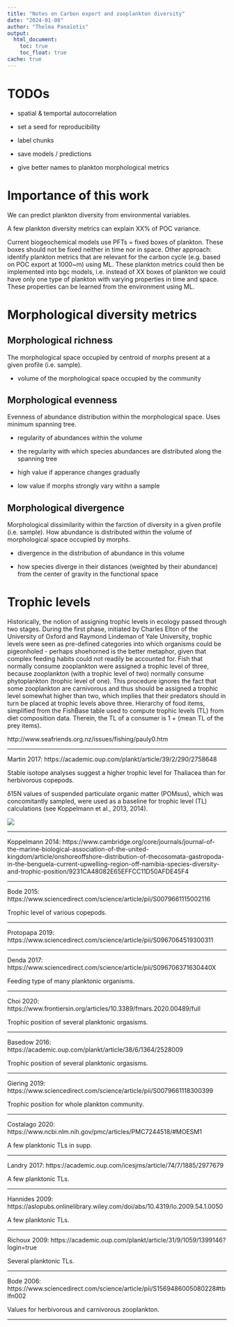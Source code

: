 ```yaml
---
title: "Notes on Carbon export and zooplankton diversity"
date: "2024-01-08"
author: "Thelma Panaïotis"
output:
  html_document:
    toc: true
    toc_float: true
cache: true
---
```



# TODOs

- spatial & temportal autocorrelation

- set a seed for reproducibility

- label chunks

- save models / predictions

- give better names to plankton morphological metrics

# Importance of this work


We can predict plankton diversity from environmental variables. 

A few plankton diversity metrics can explain XX% of POC variance.

Current biogeochemical models use PFTs = fixed boxes of plankton. These boxes should not be fixed neither in time nor in space.
Other approach: identify plankton metrics that are relevant for the carbon cycle (e.g. based on POC export at 1000~m) using ML.
These plankton metrics could then be implemented into bgc models, i.e. instead of XX boxes of plankton we could have only one type of plankton with varying properties in time and space. These properties can be learned from the environment using ML. 



# Morphological diversity metrics

## Morphological richness

The morphological space occupied by centroid of morphs present at a given profile (i.e. sample).

- volume of the morphological space occupied by the community

## Morphological evenness

Evenness of abundance distribution within the morphological space. Uses minimum spanning tree. 

- regularity of abundances within the volume

- the regularity with which species abundances are distributed along the spanning tree

- high value if apperance changes gradually

- low value if morphs strongly vary witihn a sample

## Morphological divergence

Morphological dissimilarity within the farction of diversity in a given profile (i.e. sample). How abundance is distributed within the volume of morphological space occupied by morphs.

- divergence in the distribution of abundance in this volume

- how species diverge in their distances (weighted by their abundance) from the center of gravity in the functional space

# Trophic levels

Historically, the notion of assigning trophic levels in ecology passed through two stages.
During the first phase, initiated by Charles Elton of the University of Oxford and Raymond Lindeman of Yale University,
trophic levels were seen as pre-defined categories into which organisms could be pigeonholed - perhaps shoehorned is the better metaphor,
given that complex feeding habits could not readily be accounted for. Fish that normally consume zooplankton were assigned a trophic level of three,
because zooplankton (with a trophic level of two) normally consume phytoplankton (trophic level of one).
This procedure ignores the fact that some zooplankton are carnivorous and thus should be assigned a trophic level somewhat higher than two,
which implies that their predators should in turn be placed at trophic levels above three.
Hierarchy of food items, simplified from the FishBase table used to compute trophic levels (TL) from diet composition data. Therein, the TL of a consumer is 1 + (mean TL of the prey items).

http://www.seafriends.org.nz/issues/fishing/pauly0.htm

--- 

Martin 2017: https://academic.oup.com/plankt/article/39/2/290/2758648

Stable isotope analyses suggest a higher trophic level for Thaliacea than for herbivorous copepods.

δ15N values of suspended particulate organic matter (POMsus), which was concomitantly sampled, were used as a baseline for trophic level (TL) calculations (see Koppelmann et al., 2013, 2014).

![](images/Martin_2017_TL.png)

--- 

Koppelmann 2014: https://www.cambridge.org/core/journals/journal-of-the-marine-biological-association-of-the-united-kingdom/article/onshoreoffshore-distribution-of-thecosomata-gastropoda-in-the-benguela-current-upwelling-region-off-namibia-species-diversity-and-trophic-position/9231CA48082E65EFFCC11D50AFDE45F4

---

Bode 2015: https://www.sciencedirect.com/science/article/pii/S0079661115002116

Trophic level of various copepods.

--- 

Protopapa 2019: https://www.sciencedirect.com/science/article/pii/S0967064519300311

--- 

Denda 2017: https://www.sciencedirect.com/science/article/pii/S096706371630440X

Feeding type of many planktonic organisms.

---

Choi 2020: https://www.frontiersin.org/articles/10.3389/fmars.2020.00489/full

Trophic position of several planktonic orgasisms.


---

Basedow 2016: https://academic.oup.com/plankt/article/38/6/1364/2528009

Trophic position of several planktonic orgasisms.

---

Giering 2019: https://www.sciencedirect.com/science/article/pii/S0079661118300399


Trophic position for whole plankton community. 

---

Costalago 2020: https://www.ncbi.nlm.nih.gov/pmc/articles/PMC7244518/#MOESM1

A few planktonic TLs in supp. 

---

Landry 2017: https://academic.oup.com/icesjms/article/74/7/1885/2977679

A few planktonic TLs.

---

Hannides 2009: https://aslopubs.onlinelibrary.wiley.com/doi/abs/10.4319/lo.2009.54.1.0050

A few planktonic TLs.

--- 

Richoux 2009: https://academic.oup.com/plankt/article/31/9/1059/1399146?login=true

Several planktonic TLs.

---

Bode 2006: https://www.sciencedirect.com/science/article/pii/S1569486005080228#tblfn002

Values for herbivorous and carnivorous zooplankton.

--- 

